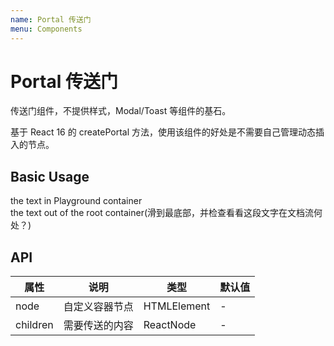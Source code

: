 ```yaml
---
name: Portal 传送门
menu: Components
---
```



# Portal 传送门

传送门组件，不提供样式，Modal/Toast 等组件的基石。

基于 React 16 的 createPortal 方法，使用该组件的好处是不需要自己管理动态插入的节点。

## Basic Usage

<Playground>
  <div>the text in Playground container</div>
  <Portal>
    <div style={{ color: 'red' }}>
      the text out of the root container(滑到最底部，并检查看看这段文字在文档流何处？)
    </div>
  </Portal>
</Playground>

## API

| 属性     | 说明           | 类型        | 默认值 |
| -------- | -------------- | ----------- | ------ |
| node     | 自定义容器节点 | HTMLElement | -      |
| children | 需要传送的内容 | ReactNode   | -      |

